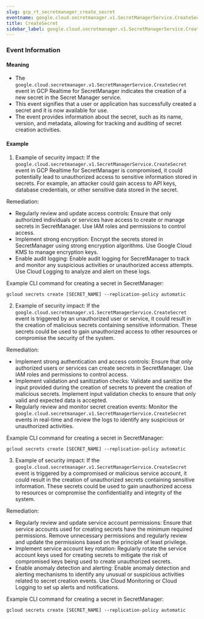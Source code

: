 ```yaml
--- 
slug: gcp_rt_secretmanager_create_secret
eventname: google.cloud.secretmanager.v1.SecretManagerService.CreateSecret
title: CreateSecret
sidebar_label: google.cloud.secretmanager.v1.SecretManagerService.CreateSecret
---
```

                       
### Event Information

#### Meaning

- The `google.cloud.secretmanager.v1.SecretManagerService.CreateSecret` event in GCP Realtime for SecretManager indicates the creation of a new secret in the Secret Manager service.
- This event signifies that a user or application has successfully created a secret and it is now available for use.
- The event provides information about the secret, such as its name, version, and metadata, allowing for tracking and auditing of secret creation activities.

#### Example

1. Example of security impact: If the `google.cloud.secretmanager.v1.SecretManagerService.CreateSecret` event in GCP Realtime for SecretManager is compromised, it could potentially lead to unauthorized access to sensitive information stored in secrets. For example, an attacker could gain access to API keys, database credentials, or other sensitive data stored in the secret.

Remediation:
- Regularly review and update access controls: Ensure that only authorized individuals or services have access to create or manage secrets in SecretManager. Use IAM roles and permissions to control access.
- Implement strong encryption: Encrypt the secrets stored in SecretManager using strong encryption algorithms. Use Google Cloud KMS to manage encryption keys.
- Enable audit logging: Enable audit logging for SecretManager to track and monitor any suspicious activities or unauthorized access attempts. Use Cloud Logging to analyze and alert on these logs.

Example CLI command for creating a secret in SecretManager:
```
gcloud secrets create [SECRET_NAME] --replication-policy automatic
```

2. Example of security impact: If the `google.cloud.secretmanager.v1.SecretManagerService.CreateSecret` event is triggered by an unauthorized user or service, it could result in the creation of malicious secrets containing sensitive information. These secrets could be used to gain unauthorized access to other resources or compromise the security of the system.

Remediation:
- Implement strong authentication and access controls: Ensure that only authorized users or services can create secrets in SecretManager. Use IAM roles and permissions to control access.
- Implement validation and sanitization checks: Validate and sanitize the input provided during the creation of secrets to prevent the creation of malicious secrets. Implement input validation checks to ensure that only valid and expected data is accepted.
- Regularly review and monitor secret creation events: Monitor the `google.cloud.secretmanager.v1.SecretManagerService.CreateSecret` events in real-time and review the logs to identify any suspicious or unauthorized activities.

Example CLI command for creating a secret in SecretManager:
```
gcloud secrets create [SECRET_NAME] --replication-policy automatic
```

3. Example of security impact: If the `google.cloud.secretmanager.v1.SecretManagerService.CreateSecret` event is triggered by a compromised or malicious service account, it could result in the creation of unauthorized secrets containing sensitive information. These secrets could be used to gain unauthorized access to resources or compromise the confidentiality and integrity of the system.

Remediation:
- Regularly review and update service account permissions: Ensure that service accounts used for creating secrets have the minimum required permissions. Remove unnecessary permissions and regularly review and update the permissions based on the principle of least privilege.
- Implement service account key rotation: Regularly rotate the service account keys used for creating secrets to mitigate the risk of compromised keys being used to create unauthorized secrets.
- Enable anomaly detection and alerting: Enable anomaly detection and alerting mechanisms to identify any unusual or suspicious activities related to secret creation events. Use Cloud Monitoring or Cloud Logging to set up alerts and notifications.

Example CLI command for creating a secret in SecretManager:
```
gcloud secrets create [SECRET_NAME] --replication-policy automatic
```


 